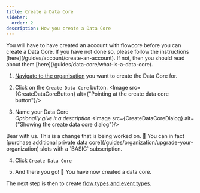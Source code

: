 ```yaml
---
title: Create a Data Core
sidebar:
  order: 2
description: How you create a Data Core
---
```




<Card title="Do you have an account?" icon="information">
    You will have to have created an account with flowcore before you can create a Data Core.
    If you have not done so, please follow the instructions [here](/guides/account/create-an-account).
</Card>

<Card title="Do you know what a data core is?" icon="information">
    If not, then you should read about them [here](/guides/data-core/what-is-a-data-core).
</Card>


1. [Navigate to the organisation](/guides/organization/switch-between-organizations) you want to create the Data Core for.

2. Click on the `Create Data Core` button.
<Image src={CreateDataCoreButton} alt={"Pointing at the create data core button"}/>

3. Name your Data Core <br/> _Optionally give it a description_
<Image src={CreateDataCoreDialog} alt={"Showing the create data core dialog"}/>

<Card title="You can buy private data cores with a basic subscription" icon="warning">
    Bear with us. This is a change that is being worked on. 🚧 You can in fact [purchase additional private data
    core](/guides/organization/upgrade-your-organization)
    slots with a `BASIC` subscription.
</Card>

4. Click `Create Data Core`

5. And there you go! 🎉 You have now created a data core.

The next step is then to create [flow types and event types](/guides/data-core/create-flow-types-and-event-types).
